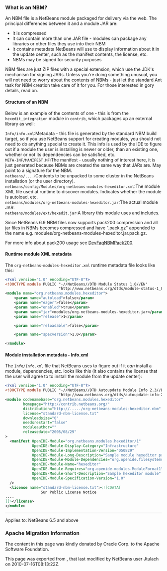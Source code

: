 <!--

    Licensed to the Apache Software Foundation (ASF) under one
    or more contributor license agreements.  See the NOTICE file
    distributed with this work for additional information
    regarding copyright ownership.  The ASF licenses this file
    to you under the Apache License, Version 2.0 (the
    "License"); you may not use this file except in compliance
    with the License.  You may obtain a copy of the License at

      http://www.apache.org/licenses/LICENSE-2.0

    Unless required by applicable law or agreed to in writing,
    software distributed under the License is distributed on an
    "AS IS" BASIS, WITHOUT WARRANTIES OR CONDITIONS OF ANY
    KIND, either express or implied.  See the License for the
    specific language governing permissions and limitations
    under the License.

-->

===What is an NBM?===

An NBM file is a NetBeans module packaged for delivery via the web.
The principal differences between it and a module JAR are:
* It is compressed
* It can contain more than one JAR file - modules can package any libraries or other files they use into their NBM
* It contains metadata NetBeans will use to display information about it in the update center, such as the manifest contents, the license, etc.
* NBMs may be signed for security purposes

NBM files are just ZIP files with a special extension,
which use the JDK's mechanism for signing JARs.
Unless you're doing something unusual, you will not need to worry about the contents of NBMs -
just let the standard Ant task for NBM creation take care of it for you.
For those interested in gory details, read on.

====Structure of an NBM====
Below is an example of the contents of one -
this is from the <tt>hexedit_integration</tt> module in <tt>contrib</tt>,
which packages up an external library as well:

;<tt>Info/info.xml</tt>:Metadata - this file is generated by the standard NBM build target, so if you use NetBeans support for creating modules, you should not need to do anything special to create it.  This info is used by the IDE to figure out if a module the user is installing is newer or older, than an existing one, whether or not its dependencies can be satisfied, etc. 
;<tt>META-INF/MANIFEST.MF</tt>:The manifest - usually nothing of interest here, it is just generated because NBMs are created the same way that JARs are. May point to a signature for the NBM.
;<tt>netbeans/....</tt>:Contents to be unpacked to some cluster in the NetBeans installation (or the user directory).
;<tt>netbeans/config/Modules/org-netbeans-modules-hexeditor.xml</tt>:The module XML file used at runtime to discover modules. Indicates whether the module is autoload, etc.
;<tt>netbeans/modules/org-netbeans-modules-hexeditor.jar</tt>:The actual module JAR.
;<tt>netbeans/modules/ext/hexedit.jar</tt>:A library this module uses and includes.

Since NetBeans 6.9 NBM files now supports pack200 compression and all jar files in NBMs becomes compressed and have ".pack.gz" appended to the name e.g. modules/org-netbeans-modules-hexeditor.jar.pack.gz. 

For more info about pack200 usage see [[DevFaqNBMPack200|DevFaqNBMPack200]].

====Runtime module XML metadata====
The <tt>org-netbeans-modules-hexeditor.xml</tt> runtime metadata file looks like this:

<source lang="xml">
<?xml version="1.0" encoding="UTF-8"?>
<!DOCTYPE module PUBLIC "-//NetBeans//DTD Module Status 1.0//EN"
                        "http://www.netbeans.org/dtds/module-status-1_0.dtd">
<module name="org.netbeans.modules.hexeditor">
    <param name="autoload">false</param>
    <param name="eager">false</param>
    <param name="enabled">true</param>
    <param name="jar">modules/org-netbeans-modules-hexeditor.jar</param>
    <param name="release">1</param>

    <param name="reloadable">false</param>

    <param name="specversion">1.0</param>

</module>

</source>

====Module installation metadata - Info.xml====
The <tt>Info/Info.xml</tt> file that NetBeans uses to figure out if it ''can'' install a module,
dependencies, etc.  looks like this
(it also contains the license that the user will agree to to install the module from the update center):

<source lang="xml">
<?xml version="1.0" encoding="UTF-8"?>
<!DOCTYPE module PUBLIC "-//NetBeans//DTD Autoupdate Module Info 2.3//EN"
                        "http://www.netbeans.org/dtds/autoupdate-info-2_3.dtd">
<module codenamebase="org.netbeans.modules.hexeditor"
        homepage="http://contrib.netbeans.org/"
        distribution="http://...../org-netbeans-modules-hexeditor.nbm"
        license="standard-nbm-license.txt"
        downloadsize="0"
        needsrestart="false"
        moduleauthor=""
        releasedate="2005/08/29"
>
  <manifest OpenIDE-Module="org.netbeans.modules.hexeditor/1"
            OpenIDE-Module-Display-Category="Infrastructure"
            OpenIDE-Module-Implementation-Version="050829"
            OpenIDE-Module-Long-Description="Sample module hexeditor providing HexEdit"
            OpenIDE-Module-Module-Dependencies="org.openide.filesystems > 6.2, ..."
            OpenIDE-Module-Name="hexeditor"
            OpenIDE-Module-Requires="org.openide.modules.ModuleFormat1"
            OpenIDE-Module-Short-Description="Sample hexeditor module"
            OpenIDE-Module-Specification-Version="1.0"
  />
  <license name="standard-nbm-license.txt"><![CDATA[
                Sun Public License Notice
....
]]></license>
</module>
</source>

----

Applies to: NetBeans 6.5 and above

===Apache Migration Information===

The content in this page was kindly donated by Oracle Corp. to the
Apache Software Foundation.

This page was exported from , 
that last modified by NetBeans user Jtulach 
on 2010-07-16T08:13:22Z.


